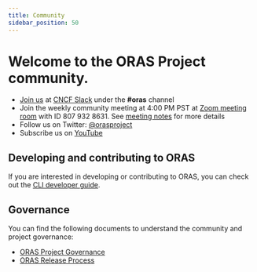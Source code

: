 ```yaml
---
title: Community
sidebar_position: 50
---
```


# Welcome to the ORAS Project community.

- [Join us](https://slack.cncf.io/) at [CNCF Slack](https://cloud-native.slack.com) under the **#oras** channel
- Join the weekly community meeting at 4:00 PM PST at [Zoom meeting room](https://zoom.us/j/8079328631?pwd=UzN0NUlmbmcvTTN5L0o5VUQ2YndyQT09) with ID 807 932 8631. See [meeting notes](https://hackmd.io/P-O6n222TcSMoJgHmTTduw?view) for more details
- Follow us on Twitter: [@orasproject](https://twitter.com/orasproject)
- Subscribe us on [YouTube](https://www.youtube.com/@cncforasproject) 

## Developing and contributing to ORAS

If you are interested in developing or contributing to ORAS, you can check out the [CLI developer guide](./cli/developer_guide/).

## Governance

You can find the following documents to understand the community and project governance:

- [ORAS Project Governance](https://github.com/oras-project/community/blob/main/governance/GOVERNANCE.md)
- [ORAS Release Process](https://github.com/oras-project/community/blob/main/governance/RELEASE-PROCESS.md)


